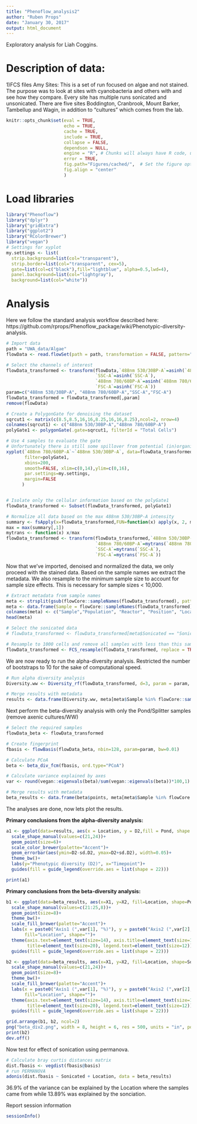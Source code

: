 ```yaml
---
title: "Phenoflow_analysis2"
author: "Ruben Props"
date: "January 30, 2017"
output: html_document
---
```

Exploratory analysis for Liah Coggins.

# Description of data: 

1)FCS files Amy Sites: This is a set of run focused on algae and not stained. The purpose was to look at sites with cyanobacteria and others with and see how they compare. Every site has multiple runs sonicated and unsonicated. There are five sites Boddington, Cranbrook, Mount Barker, Tambellup and Wagin, in addition to “cultures” which comes from the lab.

```r
knitr::opts_chunk$set(eval = TRUE, 
                      echo = TRUE, 
                      cache = TRUE,
                      include = TRUE,
                      collapse = FALSE,
                      dependson = NULL,
                      engine = "R", # Chunks will always have R code, unless noted
                      error = TRUE,
                      fig.path="Figures/cached/",  # Set the figure options
                      fig.align = "center"
                      )
```

# Load libraries
```r
library("Phenoflow")
library("dplyr")
library("gridExtra")
library("ggplot2")
library("RColorBrewer")
library("vegan")
# Settings for xyplot
my.settings <- list(
  strip.background=list(col="transparent"),
  strip.border=list(col="transparent", cex=5),
  gate=list(col=c("black"),fill="lightblue", alpha=0.5,lwd=4),
  panel.background=list(col="lightgray"),
  background=list(col="white"))
```

# Analysis
Here we follow the standard analysis workflow described here: https://github.com/rprops/Phenoflow_package/wiki/Phenotypic-diversity-analysis.
```r

# Import data
path = "UWA_data/Algae"
flowData <- read.flowSet(path = path, transformation = FALSE, pattern=".fcs")

# Select the channels of interest 
flowData_transformed <- transform(flowData,`488nm 530/30BP-A`=asinh(`488nm 530/30BP-A`), 
                                  `SSC-A`=asinh(`SSC-A`), 
                                  `488nm 780/60BP-A`=asinh(`488nm 780/60BP-A`), 
                                  `FSC-A`=asinh(`FSC-A`))
param=c("488nm 530/30BP-A", "488nm 780/60BP-A","SSC-A","FSC-A")
flowData_transformed = flowData_transformed[,param]
remove(flowData)

# Create a PolygonGate for denoising the dataset
sqrcut1 <- matrix(c(8.5,8.5,16,16,8.25,16,16,8.25),ncol=2, nrow=4)
colnames(sqrcut1) <- c("488nm 530/30BP-A","488nm 780/60BP-A")
polyGate1 <- polygonGate(.gate=sqrcut1, filterId = "Total Cells")

# Use 4 samples to evaluate the gate
# Unfortunately there is still some spillover from potential (in)organics in certain samples. But if we want to have a consistent gating strategy, this is unavoidable.
xyplot(`488nm 780/60BP-A`~`488nm 530/30BP-A`, data=flowData_transformed[5:8],
       filter=polyGate1,
       xbins=200,
       smooth=FALSE, xlim=c(0,14),ylim=c(0,16),
       par.settings=my.settings,
       margin=FALSE
      )


# Isolate only the cellular information based on the polyGate1
flowData_transformed <- Subset(flowData_transformed, polyGate1)

# Normalize all data based on the max 488nm 530/30BP-A intensity
summary <- fsApply(x=flowData_transformed,FUN=function(x) apply(x, 2, max),use.exprs=TRUE)
max = max(summary[,1])
mytrans <- function(x) x/max
flowData_transformed <- transform(flowData_transformed,`488nm 530/30BP-A`=mytrans(`488nm 530/30BP-A`),
                                  `488nm 780/60BP-A`=mytrans(`488nm 780/60BP-A`), 
                                  `SSC-A`=mytrans(`SSC-A`),
                                  `FSC-A`=mytrans(`FSC-A`))
```

Now that we've imported, denoised and normalized the data, we only proceed with the stained data.
Based on the sample names we extract the metadata. We also resample to the minimum sample size to account for sample size effects. This is necessary for sample sizes < 10,000.

```r
# Extract metadata from sample names
meta <- strsplit(gsub(flowCore::sampleNames(flowData_transformed), pattern=".fcs", replacement=""), "_")
meta <- data.frame(Sample = flowCore::sampleNames(flowData_transformed), do.call(rbind,meta))
colnames(meta) <- c("Sample","Population", "Reactor", "Position", "Location", "Pond", "Sample", "Sonicated")
head(meta)

# Select the sonicated data
# flowData_transformed <- flowData_transformed[meta$Sonicated == "Sonicated"]

# Resample to 1000 cells and remove all samples with less than this sample size
flowData_transformed <- FCS_resample(flowData_transformed, replace = TRUE, sample = 1000)
```

We are now ready to run the alpha-diversity analysis. Restricted the number of bootstraps to 10 for the sake of computational speed.

```r
# Run alpha diversity analysis
Diversity.ww <- Diversity_rf(flowData_transformed, d=3, param = param, R = 10)

# Merge results with metadata
results <- data.frame(Diversity.ww, meta[meta$Sample %in% flowCore::sampleNames(flowData_transformed),])
```

Next perform the beta-diversity analysis with only the Pond/Splitter samples (remove axenic cultures/WW)
```r
# Select the required samples
flowData_beta <- flowData_transformed

# Create fingerprint
fbasis <- flowBasis(flowData_beta, nbin=128, param=param, bw=0.01)

# Calculate PCoA
beta <- beta_div_fcm(fbasis, ord.type="PCoA")

# Calculate variance explained by axes
var <- round(vegan::eigenvals(beta)/sum(vegan::eigenvals(beta))*100,1)

# Merge results with metadata
beta_results <- data.frame(beta$points, meta[meta$Sample %in% flowCore::sampleNames(flowData_transformed),])
```

The analyses are done, now lets plot the results.

**Primary conclusions from the alpha-diversity analysis:**  

```r
a1 <- ggplot(data=results, aes(x = Location, y = D2,fill = Pond, shape = Sonicated))+
  scale_shape_manual(values=c(21,24))+
  geom_point(size=6)+
  scale_color_brewer(palette="Accent")+
  geom_errorbar(aes(ymin=D2-sd.D2, ymax=D2+sd.D2), width=0.05)+
  theme_bw()+
  labs(y="Phenotypic diversity (D2)", x="Timepoint")+
  guides(fill = guide_legend(override.aes = list(shape = 22)))

print(a1)
```

**Primary conclusions from the beta-diversity analysis:**  


```r
b1 <- ggplot(data=beta_results, aes(x=X1, y=X2, fill=Location, shape=Pond))+
  scale_shape_manual(values=c(21:25,8))+
  geom_point(size=8)+
  theme_bw()+
  scale_fill_brewer(palette="Accent")+
  labs(x = paste0("Axis1 (",var[1], "%)"), y = paste0("Axis2 (",var[2], "%)"),
       fill="Location", shape="")+
  theme(axis.text=element_text(size=14), axis.title=element_text(size=16,face="bold"),
        title=element_text(size=20), legend.text=element_text(size=12))+
  guides(fill = guide_legend(override.aes = list(shape = 22)))

b2 <- ggplot(data=beta_results, aes(x=X1, y=X2, fill=Location, shape=Sonicated))+
  scale_shape_manual(values=c(21,24))+
  geom_point(size=8)+
  theme_bw()+
  scale_fill_brewer(palette="Accent")+
  labs(x = paste0("Axis1 (",var[1], "%)"), y = paste0("Axis2 (",var[2], "%)"),
       fill="Location", shape="")+
  theme(axis.text=element_text(size=14), axis.title=element_text(size=16,face="bold"),
        title=element_text(size=20), legend.text=element_text(size=12))+
  guides(fill = guide_legend(override.aes = list(shape = 22)))

grid.arrange(b1, b2, ncol=2)
png("beta_div2.png", width = 8, height = 6, res = 500, units = "in", pointsize = 6)
print(b2)
dev.off()
```
Now test for effect of sonication using permanova. 

```r
# Calculate bray curtis distances matrix
dist.fbasis <- vegdist(fbasis@basis)
# run PERMANOVA
adonis(dist.fbasis ~ Sonicated + Location, data = beta_results)
```
36.9% of the variance can be explained by the Location where the samples came from while 13.89% was explained by the sonciation.

Report session information
```r
sessionInfo()
```

